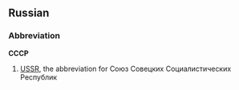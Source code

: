 ==Russian==
===Abbreviation===
'''СССР'''

# [[USSR]], the abbreviation for Союз Совецких Социалистических Республик